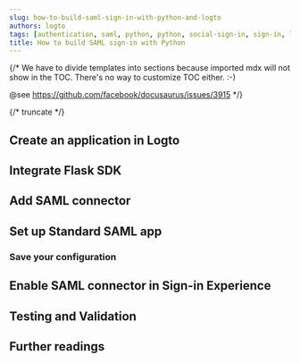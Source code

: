 ```yaml
---
slug: how-to-build-saml-sign-in-with-python-and-logto
authors: logto
tags: [authentication, saml, python, python, social-sign-in, sign-in, login]
title: How to build SAML sign-in with Python
---
```


{/*
  We have to divide templates into sections because imported mdx will not show in the TOC.
  There's no way to customize TOC either. :-)

  @see https://github.com/facebook/docusaurus/issues/3915
*/}



{/* truncate */}

<Intro connector={connector} sdk="Python" link="https://www.python.org/" />

## Create an application in Logto

<CreateApplication type="Traditional web" framework="Flask" />

## Integrate Flask SDK

<IntegrateSdk />

## Add SAML connector

<AddSocialConnector connector={connector} framework="Flask" />

## Set up Standard SAML app

<ConnectorGuide />

### Save your configuration

<SaveYourConfiguration connector={connector} />

## Enable SAML connector in Sign-in Experience

<EnableSocialConnector connector={connector} />

## Testing and Validation

<TestingAndValidation connector={connector} sdk="Python" />

## Further readings

<FurtherReadings />